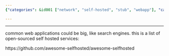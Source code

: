 ```yaml
---
{"categories": &id001 ["network", "self-hosted", "stub", "webapp"], "category": "Web Applications", "date": "2022-07-11 15:49:38", "description": "This article delves into the world of self-hosted web applications, offering a comprehensive list of open-source options like search engines. It empowers readers to explore and choose from various alternatives that suit their needs and preferences.", "tags": *id001, "title": "Self Hosted Web Applications"}

---
```


------

common web applications could be big, like search engines. this is a list of open-sourced self hosted services:

https://github.com/awesome-selfhosted/awesome-selfhosted


